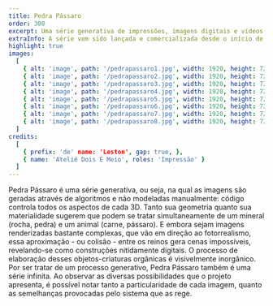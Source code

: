 ```yaml
---
title: Pedra Pássaro
order: 300
excerpt: Uma série generativa de impressões, imagens digitais e vídeos criados em 3D a partir de formas e texturas impossíveis, orgânicas e indecisas. 
extraInfo: A série vem sido lançada e comercializada desde o início de 2021 tanto como impressões únicas (1/1) quanto NFTs.<br /><br />[Objkt.com](https://objkt.com/profile/leston/created), [Teia](https://teia.art/leston), [Foundation](https://foundation.app/@leston)
highlight: true
images:
  [
    { alt: 'image', path: '/pedrapassaro1.jpg', width: 1920, height: 720 },
    { alt: 'image', path: '/pedrapassaro2.jpg', width: 1920, height: 720 },
    { alt: 'image', path: '/pedrapassaro3.jpg', width: 1920, height: 720 },
    { alt: 'image', path: '/pedrapassaro4.jpg', width: 1920, height: 720 },
    { alt: 'image', path: '/pedrapassaro5.jpg', width: 1920, height: 720 },
    { alt: 'image', path: '/pedrapassaro6.jpg', width: 1920, height: 720 },
    { alt: 'image', path: '/pedrapassaro7.jpg', width: 1920, height: 720 },
    { alt: 'image', path: '/pedrapassaro8.jpg', width: 1920, height: 720 },
  ]
credits:
  [
    { prefix: 'de' name: 'Leston', gap: true, },
    { name: 'Ateliê Dois E Meio', roles: 'Impressão' }
  ]
---
```

Pedra Pássaro é uma série generativa, ou seja, na qual as imagens são geradas através de algoritmos e não modeladas manualmente: código controla todos os aspectos de cada 3D. Tanto sua geometria quanto sua materialidade sugerem que podem se tratar simultaneamente de um mineral (rocha, pedra) e um animal (carne, pássaro). E embora sejam imagens renderizadas bastante complexas, que vão em direção ao fotorrealismo, essa aproximação - ou colisão - entre os reinos gera cenas impossíveis, revelando-se como construções nitidamente digitais. O processo de elaboração desses objetos-criaturas orgânicas é visivelmente  inorgânico.
<br />
Por ser tratar de um processo generativo, Pedra Pássaro também é uma série infinita. Ao observar as diversas possibilidades que o projeto apresenta, é possível notar tanto a particularidade de cada imagem, quanto as semelhanças provocadas pelo sistema que as rege. 
